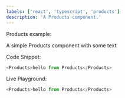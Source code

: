 ```yaml
---
labels: ['react', 'typescript', 'products']
description: 'A Products component.'
---
```



Products example:

A simple Products component with some text

Code Snippet:
```js
<Products>hello from Products</Products>
```


Live Playground:
```js live
<Products>hello from Products</Products>
```
